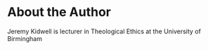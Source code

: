 # About the Author {-}

Jeremy Kidwell is lecturer in Theological Ethics at the University of Birmingham